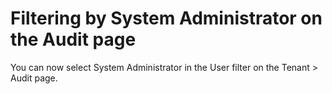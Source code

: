 ﻿# Filtering by System Administrator on the Audit page

You can now select System Administrator in the User filter on the
                                Tenant > Audit page.
